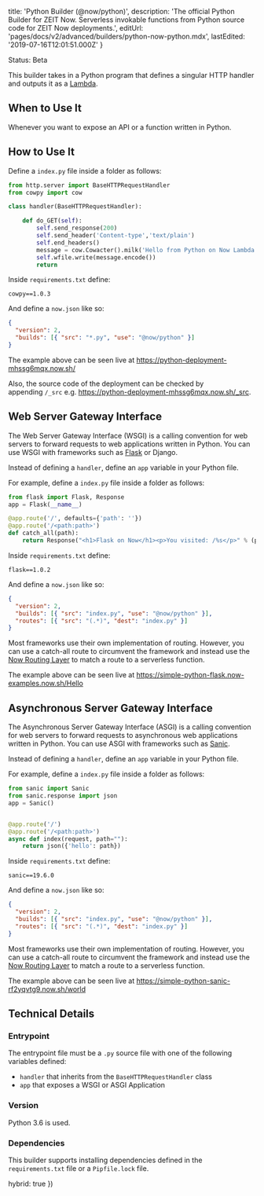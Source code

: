 
  title: 'Python Builder (@now/python)',
  description:
    'The official Python Builder for ZEIT Now. Serverless invokable functions from Python source code for ZEIT Now deployments.',
  editUrl: 'pages/docs/v2/advanced/builders/python-now-python.mdx',
  lastEdited: '2019-07-16T12:01:51.000Z'
}

<Tag>Status: Beta</Tag>

This builder takes in a Python program that defines a singular HTTP handler and outputs it as a [Lambda](/docs/v2/deployments/concepts/lambdas).

## When to Use It

Whenever you want to expose an API or a function written in Python.

## How to Use It

Define a `index.py` file inside a folder as follows:

```python
from http.server import BaseHTTPRequestHandler
from cowpy import cow

class handler(BaseHTTPRequestHandler):

    def do_GET(self):
        self.send_response(200)
        self.send_header('Content-type','text/plain')
        self.end_headers()
        message = cow.Cowacter().milk('Hello from Python on Now Lambda!1111111')
        self.wfile.write(message.encode())
        return
```

Inside `requirements.txt` define:

```
cowpy==1.0.3
```

And define a `now.json` like so:

```json
{
  "version": 2,
  "builds": [{ "src": "*.py", "use": "@now/python" }]
}
```

The example above can be seen live at <https://python-deployment-mhssg6mqx.now.sh/>

Also, the source code of the deployment can be checked by appending `/_src` e.g. <https://python-deployment-mhssg6mqx.now.sh/_src>.

## Web Server Gateway Interface

The Web Server Gateway Interface (WSGI) is a calling convention for web servers to forward requests to web applications written in Python. You can use WSGI with frameworks such as [Flask](/examples/python-flask) or Django.

Instead of defining a `handler`, define an `app` variable in your Python file.

For example, define a `index.py` file inside a folder as follows:

```python
from flask import Flask, Response
app = Flask(__name__)

@app.route('/', defaults={'path': ''})
@app.route('/<path:path>')
def catch_all(path):
    return Response("<h1>Flask on Now</h1><p>You visited: /%s</p>" % (path), mimetype="text/html")
```

Inside `requirements.txt` define:

```
flask==1.0.2
```

And define a `now.json` like so:

```json
{
  "version": 2,
  "builds": [{ "src": "index.py", "use": "@now/python" }],
  "routes": [{ "src": "(.*)", "dest": "index.py" }]
}
```

Most frameworks use their own implementation of routing. However, you can use a catch-all route to circumvent the framework and instead use the [Now Routing Layer](/docs/v2/deployments/routes) to match a route to a serverless function.

The example above can be seen live at <https://simple-python-flask.now-examples.now.sh/Hello>

## Asynchronous Server Gateway Interface

The Asynchronous Server Gateway Interface (ASGI) is a calling convention for web servers to forward requests to asynchronous web applications written in Python. You can use ASGI with frameworks such as [Sanic](https://sanic.readthedocs.io).

Instead of defining a `handler`, define an `app` variable in your Python file.

For example, define a `index.py` file inside a folder as follows:

```python
from sanic import Sanic
from sanic.response import json
app = Sanic()


@app.route('/')
@app.route('/<path:path>')
async def index(request, path=""):
    return json({'hello': path})
```

Inside `requirements.txt` define:

```
sanic==19.6.0
```

And define a `now.json` like so:

```json
{
  "version": 2,
  "builds": [{ "src": "index.py", "use": "@now/python" }],
  "routes": [{ "src": "(.*)", "dest": "index.py" }]
}
```

Most frameworks use their own implementation of routing. However, you can use a catch-all route to circumvent the framework and instead use the [Now Routing Layer](/docs/v2/deployments/routes) to match a route to a serverless function.

The example above can be seen live at <https://simple-python-sanic-rf2yqvtg9.now.sh/world>

## Technical Details

### Entrypoint

The entrypoint file must be a `.py` source file with one of the following variables defined:

- `handler` that inherits from the `BaseHTTPRequestHandler` class
- `app` that exposes a WSGI or ASGI Application

### Version

Python 3.6 is used.

### Dependencies

This builder supports installing dependencies defined in the `requirements.txt` file or a `Pipfile.lock` file.

  hybrid: true
})
